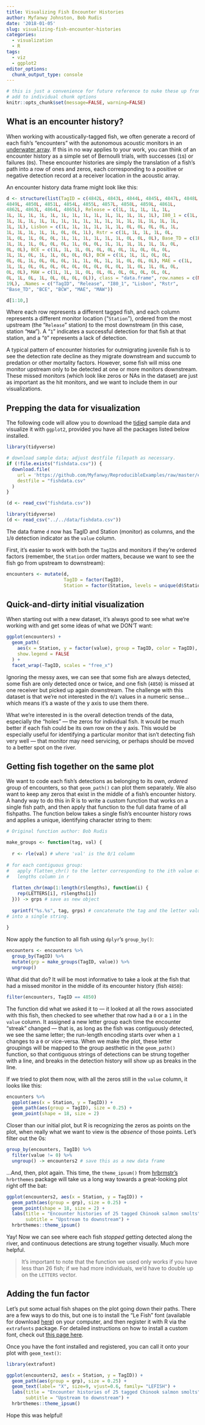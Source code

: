 ```yaml
---
title: Visualizing Fish Encounter Histories
author: Myfanwy Johnston, Bob Rudis
date: '2018-01-05'
slug: visualizing-fish-encounter-histories
categories:
  - visualization
  - R
tags:
  - viz
  - ggplot2
editor_options: 
  chunk_output_type: console
---
```

```r
# this is just a convenience for future reference to nuke these up front vs
# add to individual chunk options
knitr::opts_chunk$set(message=FALSE, warning=FALSE)
```
## What is an encounter history?

When working with acoustically-tagged fish, we often generate a record of each fish’s "encounters" with the autonomous acoustic monitors in an [underwater array](http://californiafishtracking.ucdavis.edu/region.shtml).  If this in no way applies to your work, you can think of an encounter history as a simple set of Bernoulli trials, with successes (`1`s) or failures (`0`s).  These encounter histories are simply the translation of a fish's path into a row of ones and zeros, each corresponding to a positive or negative detection record at a receiver location in the acoustic array.  

An encounter history data frame might look like this:

```r
d <- structure(list(TagID = c(4842L, 4843L, 4844L, 4845L, 4847L, 4848L, 
4849L, 4850L, 4851L, 4854L, 4855L, 4857L, 4858L, 4859L, 4861L, 
4862L, 4863L, 4864L, 4865L), Release = c(1L, 1L, 1L, 1L, 1L, 
1L, 1L, 1L, 1L, 1L, 1L, 1L, 1L, 1L, 1L, 1L, 1L, 1L, 1L), I80_1 = c(1L, 
1L, 1L, 1L, 1L, 1L, 1L, 1L, 1L, 1L, 1L, 1L, 1L, 1L, 1L, 1L, 1L, 
1L, 1L), Lisbon = c(1L, 1L, 1L, 1L, 1L, 1L, 0L, 0L, 0L, 0L, 1L, 
1L, 1L, 1L, 1L, 1L, 0L, 0L, 1L), Rstr = c(1L, 1L, 1L, 1L, 0L, 
1L, 0L, 1L, 0L, 0L, 1L, 1L, 1L, 1L, 1L, 1L, 0L, 0L, 0L), Base_TD = c(1L, 
1L, 1L, 1L, 0L, 0L, 0L, 1L, 0L, 0L, 1L, 1L, 1L, 1L, 1L, 1L, 0L, 
0L, 0L), BCE = c(1L, 1L, 1L, 0L, 0L, 0L, 0L, 1L, 0L, 0L, 0L, 
1L, 1L, 0L, 1L, 1L, 0L, 0L, 0L), BCW = c(1L, 1L, 1L, 0L, 0L, 
0L, 0L, 1L, 0L, 0L, 0L, 1L, 1L, 0L, 1L, 1L, 0L, 0L, 0L), MAE = c(1L, 
1L, 1L, 0L, 0L, 0L, 0L, 0L, 0L, 0L, 0L, 0L, 1L, 0L, 1L, 0L, 0L, 
0L, 0L), MAW = c(1L, 1L, 1L, 0L, 0L, 0L, 0L, 0L, 0L, 0L, 0L, 
0L, 1L, 0L, 1L, 0L, 0L, 0L, 0L)), class = "data.frame", row.names = c(NA, 
19L), .Names = c("TagID", "Release", "I80_1", "Lisbon", "Rstr", 
"Base_TD", "BCE", "BCW", "MAE", "MAW"))

d[1:10,]
```

Where each row represents a different tagged fish, and each column represents a different monitor location ("`Station`"), ordered from the most upstream (the "`Release`" station) to the most downstream (in this case, station "`MAW`").   A "`1`" indicates a successful detection for that fish at that station, and a "`0`" represents a lack of detection.  

A typical pattern of encounter histories for outmigrating juvenile fish is to see the detection rate decline as they migrate downstream and succumb to predation or other mortality factors.  However, some fish will miss one monitor upstream only to be detected at one or more monitors downstream.  These missed monitors (which look like zeros or NAs in the dataset) are just as important as the hit monitors, and we want to include them in our visualizations.


## Prepping the data for visualization

The following code will allow you to download the [tidied](https://cran.r-project.org/web/packages/tidyr/vignettes/tidy-data.html) sample data and visualize it with `ggplot2`, provided you have all the packages listed below installed.  



```r
library(tidyverse)

# download sample data; adjust destfile filepath as necessary.
if (!file.exists("fishdata.csv")) {
  download.file(
    url = 'https://github.com/Myfanwy/ReproducibleExamples/raw/master/encounterhistories/fishdata.csv',
    destfile = "fishdata.csv"
  )
}

(d <- read_csv("fishdata.csv"))

```

```r
library(tidyverse)
(d <- read_csv("../../data/fishdata.csv"))
```


The data frame `d` now has TagID and Station (monitor) as columns, and the `1`/`0` detection indicator as the `value` column.

First, it's easier to work with both the `TagID`s and monitors if they're ordered factors (remember, the `Station` order matters, because we want to see the fish go from upstream to downstream):

```r
encounters <- mutate(d,
                     TagID = factor(TagID),
                     Station = factor(Station, levels = unique(d$Station)))
```

## Quick-and-dirty initial visualization 

When starting out with a new dataset, it's always good to see what we're working with and get some ideas of what we DON'T want:

```r
ggplot(encounters) +
  geom_path(
    aes(x = Station, y = factor(value), group = TagID, color = TagID), 
    show.legend = FALSE
  ) +
  facet_wrap(~TagID, scales = "free_x")
```

Ignoring the messy axes, we can see that some fish are always detected, some fish are only detected once or twice, and one fish (`4850`) is missed at one receiver but picked up again downstream.  The challenge with this dataset is that we're not interested in the `0`/`1` values in a numeric sense...which means it's a waste of the y axis to use them there.  

What we're interested in is the overall detection trends of the data, especially the "holes" --- the zeros for individual fish.  It would be much better if each fish could be its own row on the y axis.  This would be especially useful for identifying a particular monitor that isn't detecting fish very well --- that monitor may need servicing, or perhaps should be moved to a better spot on the river.

## Getting fish together on the same plot

We want to code each fish's detections as belonging to its own, *ordered* group of encounters, so that `geom_path()` can plot them separately.  We also want to keep any zeros that exist in the middle of a fish's encounter history.  A handy way to do this in R is to write a custom function that works on a single fish path, and then apply that function to the full data frame of all fishpaths.  The function below takes a single fish's encounter history rows and applies a unique, identifying character string to them:


```r
# Original function author: Bob Rudis

make_groups <- function(tag, val) {
  
  r <- rle(val) # where 'val' is the 0/1 column
  
# for each contiguous group:
#   apply flatten_chr() to the letter corresponding to the ith value of the 
#   lengths column in r
  
  flatten_chr(map(1:length(r$lengths), function(i) { 
    rep(LETTERS[i], r$lengths[i])
  })) -> grps # save as new object
  
  sprintf("%s.%s", tag, grps) # concatenate the tag and the letter values 
# into a single string.
  
}
```

Now apply the function to all fish using `dplyr`'s `group_by()`:

```r
encounters <- encounters %>% 
  group_by(TagID) %>% 
  mutate(grp = make_groups(TagID, value)) %>%
  ungroup()
```

What did that do?  It will be most informative to take a look at the fish that had a missed monitor in the middle of its encounter history (fish `4850`):

```r
filter(encounters, TagID == 4850)
```

The function did what we asked it to --- it looked at all the rows associated with this fish, then checked to see whether that row had a `0` or a `1` in the `value` column.  It assigned a new letter group each time the encounter "streak" changed --- that is, as long as the fish was contiguously detected, we see the same letter; the run-length encoding starts over when a `1` changes to a `0` or vice-versa.  When we make the plot, these letter groupings will be mapped to the group aesthetic in the `geom_path()` function, so that contiguous strings of detections can be strung together with a line, and breaks in the detection history will show up as breaks in the line.  

If we tried to plot them now, with all the zeros still in the `value` column, it looks like this:

```r
encounters %>% 
  ggplot(aes(x = Station, y = TagID)) +
  geom_path(aes(group = TagID), size = 0.25) +
  geom_point(shape = 18, size = 2) 
```

Closer than our initial plot, but R is recognizing the zeros as points on the plot, when really what we want to view is the *absence* of those points.  Let's filter out the 0s:

```r
group_by(encounters, TagID) %>% 
  filter(value != 0) %>%  
  ungroup() -> encounters2 # save this as a new data frame
```

&hellip;And, then, plot again.  This time, the `theme_ipsum()` from [hrbrmstr's](https://github.com/hrbrmstr) `hrbrthemes` package will take us a long way towards a great-looking plot right off the bat:

```r
ggplot(encounters2, aes(x = Station, y = TagID)) +
  geom_path(aes(group = grp), size = 0.25) +
  geom_point(shape = 18, size = 2) +
  labs(title = "Encounter histories of 25 tagged Chinook salmon smolts",
       subtitle = "Upstream to downstream") +
  hrbrthemes::theme_ipsum()
```

Yay! Now we can see where each fish *stopped* getting detected along the river, and continuous detections are strung together visually.  Much more helpful.

>It's important to note that the function we used only works if you have less than 26 fish; if we had more individuals, we'd have to double up on the `LETTERS` vector.

## Adding the fun factor

Let's put some actual fish shapes on the plot going down their paths.  There are a few ways to do this, but one is to install the "Le Fish" font (available for download [here](https://github.com/Myfanwy/ReproducibleExamples/blob/master/encounterhistories/le_fish.zip)) on your computer, and then register it with R via the `extrafonts` package.  For detailed instructions on how to install a custom font, check out [this page here](https://cran.r-project.org/web/packages/extrafont/README.html).

Once you have the font installed and registered, you can call it onto your plot with `geom_text()`:

```r
library(extrafont)

ggplot(encounters2, aes(x = Station, y = TagID)) +
  geom_path(aes(group = grp), size = 0.25) +
  geom_text(label= "X", size=9, vjust=0.6, family= "LEFISH") +
  labs(title = "Encounter histories of 25 tagged Chinook salmon smolts",
       subtitle = "Upstream to downstream") +
  hrbrthemes::theme_ipsum()

```


Hope this was helpful!
